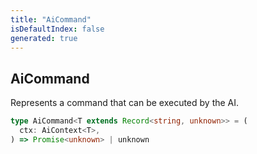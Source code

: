 ```yaml
---
title: "AiCommand"
isDefaultIndex: false
generated: true
---
```



<!-- This file was generated from the CommandKit source. Do not modify. Instead, re-run the "docgen" script -->


## AiCommand

<GenerationInfo sourceFile="packages/ai/src/types.ts" sourceLine="50" packageName="@commandkit/ai" />

Represents a command that can be executed by the AI.

```ts title="Signature"
type AiCommand<T extends Record<string, unknown>> = (
  ctx: AiContext<T>,
) => Promise<unknown> | unknown
```
